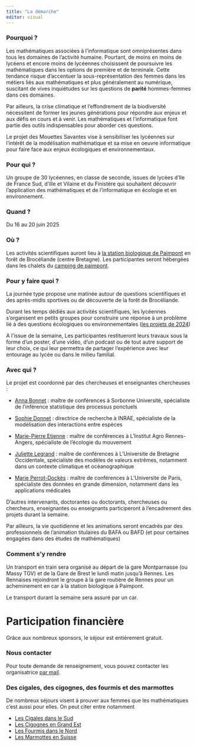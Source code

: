 ```yaml
---
title: "La démarche"
editor: visual
---
```


### Pourquoi ?

Les mathématiques associées à l'informatique sont omniprésentes dans tous les domaines de l'activité humaine. Pourtant, de moins en moins de lycéens et encore moins de lycéennes choisissent de poursuivre les mathématiques dans les options de première et de terminale. Cette tendance risque d'accentuer la sous-représentation des femmes dans les métiers liés aux mathématiques et plus généralement au numérique, suscitant de vives inquiétudes sur les questions de **parité** hommes-femmes dans ces domaines.

Par ailleurs, la crise climatique et l'effondrement de la biodiversité nécessitent de former les jeunes générations pour répondre aux enjeux et aux défis en cours et à venir. Les mathématiques et l'informatique font partie des outils indispensables pour aborder ces questions.

Le projet des Mouettes Savantes vise à sensibiliser les lycéennes sur l'intérêt de la modélisation mathématique et sa mise en oeuvre informatique pour faire face aux enjeux écologiques et environnementaux.

### Pour qui ?

Un groupe de 30 lycéennes, en classe de seconde, issues de lycées d'Ile de France Sud, d'ille et Vilaine et du Finistère qui souhaitent découvrir l'application des mathématiques et de l'informatique en écologie et en environnement.

### Quand ?

Du 16 au 20 juin 2025

### Où ?

Les activités scientifiques auront lieu à [la station biologique de Paimpont](https://paimpont.univ-rennes.fr/) en forêt de Brocéliande (centre Bretagne). Les participantes seront hébergées dans les chalets du [camping de paimpont](https://www.camping-paimpont-broceliande.com/les-chalets/).

### Pour y faire quoi ?

La journée type propose une matinée autour de questions scientifiques et des après-midis sportives ou de découverte de la forêt de Brocéliande.

Durant les temps dédiés aux activités scientifiques, les lycéennes s'organisent en petits groupes pour construire une réponse à un problème lié à des questions écologiques ou environnementales ([les projets de 2024](mouettes2024.html))

A l'issue de la semaine, Les participantes restitueront leurs travaux sous la forme d'un poster, d'une vidéo, d'un podcast ou de tout autre support de leur choix, ce qui leur permettra de partager l'expérience avec leur entourage au lycée ou dans le milieu familial.

### Avec qui ?

Le projet est coordonné par des chercheuses et enseignantes chercheuses :

-   [Anna Bonnet](https://anna.biogeek.land/) : maître de conférences à Sorbonne Université, spécialiste de l'inférence statistique des processus ponctuels

-   [Sophie Donnet](https://sophiedonnet.github.io/) : directrice de recherche à INRAE, spécialiste de la modélisation des interactions entre espèces

-   [Marie-Pierre Etienne](https://marieetienne.github.io/) : maître de conférences à L'Institut Agro Rennes-Angers, spécialiste de l'écologie du mouvement

-   [Juliette Legrand](https://juliettelegrand.netlify.app/) : maître de conférences à L'Universite de Bretagne Occidentale, spécialiste des modèles de valeurs extrêmes, notamment dans un contexte climatique et océanographique

-   [Marie Perrot-Dockès](https://marie-perrotdockes.github.io/) : maître de conférences à L'Universite de Paris, spécialiste des données en grande dimension, notamment dans les applications médicales

D'autres intervenants, doctorantes ou doctorants, chercheuses ou chercheurs, enseignantes ou enseignants participeront à l'encadrement des projets durant la semaine.

Par ailleurs, la vie quotidienne et les animations seront encadrés par des professionnels de l'animation titulaires du BAFA ou BAFD (et pour certaines engagées dans des études de mathématiques)

### Comment s'y rendre

  Un transport en train sera organisé au départ de la gare Montparnasse (ou Massy TGV) et de la Gare de Brest le lundi matin jusqu'à Rennes. Les Rennaises rejoindront le groupe à la gare routière de Rennes pour un acheminement en car à la station biologique à Paimpont.

Le transport durant la semaine sera assuré par un car.

# Participation financière

Grâce aux nombreux sponsors, le séjour est entièrement gratuit. 

### Nous contacter

Pour toute demande de renseignement, vous pouvez contacter les organisatrice [par mail](mailto:lesmouettessavantes@gmail.com).

### Des cigales, des cigognes, des fourmis et des marmottes

De nombreux séjours visent à prouver aux femmes que les mathématiques c'est aussi pour elles. On peut citer entre notamment

-   [Les Cigales dans le Sud](https://www.fr-cirm-math.fr/lescigales.html)
-   [Les Cigognes en Grand Est](https://iecl.univ-lorraine.fr/cigognes/)
-   [Les Fourmis dans le Nord](https://apmeplille.fr/les-fourmis.html)
-   [Les Marmottes en Suisse](https://swissmaprs.ch/events/lesmarmottes2023/)
